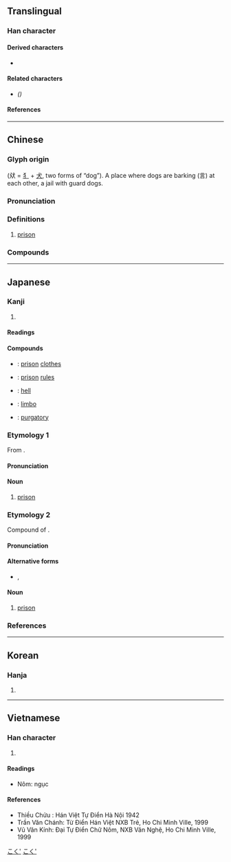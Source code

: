 {{also|狱}}
{{character info/new}}
==Translingual==

===Han character===
{{Han char|rn=94|rad=犬|as=11|sn=14|four=43234|canj=KHYRK|ids=⿰狺犬}}

====Derived characters====
* {{l|mul|[[𭗢]], [[嶽]], [[𧀀]], [[𡽺]], [[𩁓]], [[鸑]]([[𬸚]]), [[𡈭]]}}

====Related characters====
* {{l|mul|[[狱]]}} ''({{w|Simplified Chinese}})''

====References====
{{Han ref|kx=0717.030|dkj=20603|dj=1128.220|hdz=21365.160|uh=7344}}

----

==Chinese==
{{zh-forms|s=狱}}

===Glyph origin===
{{Han etym}}
{{Han compound|㹜|t1=two dogs|言|t2=words|ls=ic}} (㹜 = [[犭]] + [[犬]], two forms of “dog”). A place where dogs are barking (言) at each other, a jail with guard dogs.

===Pronunciation===
{{zh-pron
|m=yù
|m-s=
|c=juk6
|c-t=
|g=
|h=pfs=ngiu̍k
|j=
|mb=ngṳ̀ 
|md=
|mn=qz,tw,xm,zz:ga̍k/qz,zz:gio̍k/tw:ge̍k
|mn_note=ga̍k - vernacular; ge̍k/gio̍k - literary
|mn-t=
|w=
|x=
|mc=y
|oc=y
|cat=n
}}

===Definitions===
{{zh-hanzi}}

# [[prison]]

===Compounds===
{{zh-der|問事獄具|具獄|執獄|典獄|人間地獄|三字獄|下地獄|下獄|外役監獄|岸獄|巫蠱之獄|出獄|典獄長|劫獄|地獄|入獄|冤獄|左獄|大獄|死獄|拔舌地獄|獄訟|決獄|滿獄|獄豻|梁獄上書|獄卒|斷獄|炸獄|獄警|片言折獄|獄氣|斃獄|畫地為獄|折獄|獄案|獄貨非寶|獄子|獄掾|政清獄簡|決獄斷刑|煉獄|文字獄|活地獄|疑獄|獄犴|獄吏|犁舌獄|法獄治罪|監獄|牢獄之災|牢獄|獄人|蔽獄|鬻獄|聽獄|競獄|阿鼻地獄|賣官鬻獄|越獄|詔獄|鋃鐺入獄|酒食地獄|繫獄|胡藍之獄|觥籌獄|阿呼地獄|逃獄|讞獄}}

----

==Japanese==

===Kanji===
{{ja-kanji|grade=c|rs=犬10}}

# {{defn|lang=ja|sort=犬10}}

====Readings====
{{ja-readings
|goon=ごく
|kanon=ぎょく
|kun=ひとや-
}}

====Compounds====
* {{ja-r|獄衣|ごくい}}: [[prison]] [[clothes]]
* {{ja-r|獄則|ごくそく}}: [[prison]] [[rules]]
* {{ja-r|地獄|じごく}}: [[hell]]
* {{ja-r|辺獄|へんごく}}: {{lb|en|theology}} [[limbo]]
* {{ja-r|煉獄|れんごく}}: {{lb|en|theology}} [[purgatory]]

===Etymology 1===
{{ja-kanjitab|ごく|yomi=o}}
From {{etyl|ltc|ja|sort=こく'}} {{m|zh|獄|tr=ngjowk||prison}}.

====Pronunciation====
{{ja-pron|yomi=goon|ごく|acc=1|acc_ref=DJR,NHK}}

====Noun====
{{ja-noun|ごく}}

# [[prison]]

===Etymology 2===
{{ja-kanjitab|ひとや|yomi=k}}
Compound of {{compound|人|tr1=hito|t1=human|屋|tr2=ya|t2=house|lang=ja|sort=ひとや}}.

====Pronunciation====
{{ja-pron|yomi=k|ひとや|acc=0|dev=2|acc_ref=DJR,NHK}}

====Alternative forms====
* {{ja-l|人屋}}, {{ja-l|囚獄}}

====Noun====
{{ja-noun|ひとや}}

# [[prison]]

===References===
<references/>

[[Category:ja:Buildings|こく']]
[[Category:ja:Prison|こく']]

----

==Korean==

===Hanja===
{{ko-hanja|hangeul=옥|eumhun=|rv=ok|mr=ok|y=ok}}

# {{defn|lang=ko|sort=犬10}}

----

==Vietnamese==

===Han character===
{{vi-hantu|ngục|rs=犬10}}

# {{defn|lang=vi|sort=犬10}}

====Readings====
* Nôm: ngục

====References====
* Thiều Chửu : Hán Việt Tự Điển Hà Nội 1942
* Trần Văn Chánh: Từ Điển Hán Việt NXB Trẻ, Ho Chi Minh Ville, 1999
* Vũ Văn Kính: Đại Tự Điển Chữ Nôm, NXB Văn Nghệ, Ho Chi Minh Ville, 1999